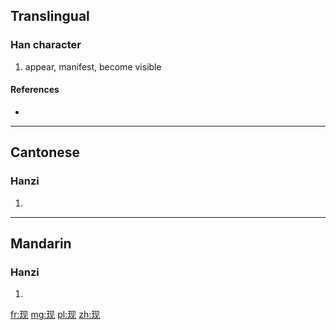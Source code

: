 {{also|現}}
==Translingual==

===Han character===
{{Han char|rn=96|rad=玉|as=04|sn=8|four=|canj=一土月竹山 (MGBHU)}}

# appear, manifest, become visible

====References====
* {{Han ref|kx=0728.211|hdz=21104.060|uh=73B0|ud=29616}}

----

==Cantonese==

===Hanzi===
{{yue-hanzi|jyut=|y=yin6|tra=現}}

# {{defn|Cantonese|sort=玉04}}

----

==Mandarin==

===Hanzi===
{{cmn-hanzi|tra=現|pin=[[xiàn]] ([[xian4]])|wg=hsien<sup>4</sup>}}

# {{defn|Mandarin|sort=玉04}}

[[fr:现]]
[[mg:现]]
[[pl:现]]
[[zh:现]]